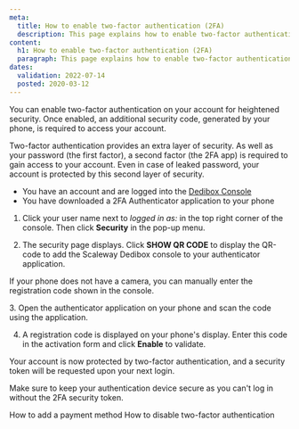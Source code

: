 ```yaml
---
meta:
  title: How to enable two-factor authentication (2FA)
  description: This page explains how to enable two-factor authentication.
content:
  h1: How to enable two-factor authentication (2FA)
  paragraph: This page explains how to enable two-factor authentication.
dates:
  validation: 2022-07-14
  posted: 2020-03-12
---
```



You can enable two-factor authentication on your account for heightened security. Once enabled, an additional security code, generated by your phone, is required to access your account.

Two-factor authentication provides an extra layer of security. As well as your password (the first factor), a second factor (the 2FA app) is required to gain access to your account. Even in case of leaked password, your account is protected by this second layer of security.

<Message type="requirement">

  - You have an account and are logged into the [Dedibox Console](https://console.online.net)
  - You have downloaded a 2FA Authenticator application to your phone

</Message>

1. Click your user name next to _logged in as:_ in the top right corner of the console. Then click **Security** in the pop-up menu.

  <Lightbox src="scaleway-dedibox-console-security-menu.webp" width="300" alt="" />

2. The security page displays. Click **SHOW QR CODE** to display the QR-code to add the Scaleway Dedibox console to your authenticator application.

  <Lightbox src="scaleway-dedibox-console-2fa-activate.webp" width="600" alt="" />

  <Message type="tip"> 

  If your phone does not have a camera, you can manually enter the registration code shown in the console.

  </Message> 
3. Open the authenticator application on your phone and scan the code using the application.

4. A registration code is displayed on your phone's display. Enter this code in the activation form and click **Enable** to validate.

Your account is now protected by two-factor authentication, and a security token will be requested upon your next login.

<Message type="important">

Make sure to keep your authentication device secure as you can't log in without the 2FA security token.

</Message>

<Navigation title="See Also">
  <PreviousButton to="/dedibox-console/my-account/how-to/add-payment-method/">How to add a payment method</PreviousButton>
  <NextButton to="/dedibox-console/my-account/how-to/disable-two-factor-authentication/">How to disable two-factor authentication</NextButton>
</Navigation>
